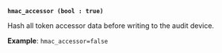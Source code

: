 <a id="audit-option-hmac_accessor" />

**`hmac_accessor (bool : true)`**

Hash all token accessor data before writing to the audit device.

**Example**: `hmac_accessor=false`

